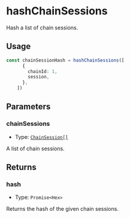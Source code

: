 # hashChainSessions

Hash a list of chain sessions.

## Usage

```typescript copy
const chainSessionHash = hashChainSessions([
      {
        chainId: 1,
        session,
      },
    ])
```

## Parameters

### chainSessions

- Type: [`ChainSession[]`](/module-sdk/glossary/types#chainsession)

A list of chain sessions.

## Returns

### hash

- Type: `Promise<Hex>`

Returns the hash of the given chain sessions.

